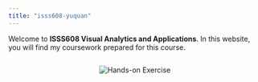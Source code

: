```yaml
---
title: "isss608-yuquan"
---
```


Welcome to **ISSS608 Visual Analytics and Applications**. In this website, you will find my coursework prepared for this course.

:::: {style="display: flex; flex-wrap: wrap; justify-content: space-evenly;"}
::: card
<img src="images/hands-on.png" alt="Hands-on Exercise"/>
:::
::::
